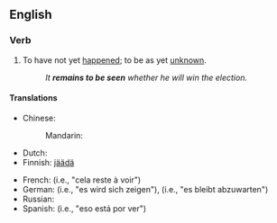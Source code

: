 ==English==

===Verb===
{{head|en|verb}}

# {{lb|en|idiomatic}} To have not yet [[happen]]ed; to be as yet [[unknown]].
#: ''It '''remains to be seen''' whether he will win the election.''

====Translations====
{{trans-top|to be as yet unknown}}
* Chinese:
*: Mandarin: {{t-needed|cmn}}
* Dutch: {{t|nl|valt nog af te wachten}}
* Finnish: [[jäädä#Finnish|jäädä]] {{t|fi|nähtävä|alt=nähtäväksi}}
{{trans-mid}}
* French: {{t|fr|rester à voir}} (i.e., "cela reste à voir")
* German: {{t+|de|zeigen}} {{qualifier|reflexive}} (i.e., "es wird sich zeigen"), {{t|de|abzuwarten bleiben}} (i.e., "es bleibt abzuwarten")
* Russian: {{t-needed|ru}}
* Spanish: {{t|es|estar por ver}} (i.e., "eso está por ver")
{{trans-bottom}}